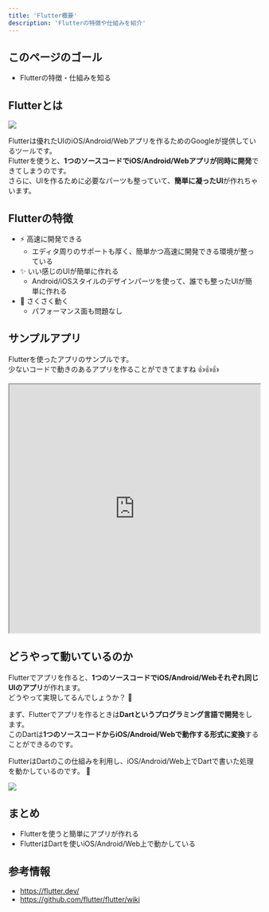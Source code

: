 ```yaml
---
title: 'Flutter概要'
description: 'Flutterの特徴や仕組みを紹介'
---
```


## このページのゴール
- Flutterの特徴・仕組みを知る


## Flutterとは

![](/logo_lockup_flutter_horizontal.svg)

Flutterは優れたUIのiOS/Android/Webアプリを作るためのGoogleが提供しているツールです。  
Flutterを使うと、**1つのソースコードでiOS/Android/Webアプリが同時に開発**できてしまうのです。  
さらに、UIを作るために必要なパーツも整っていて、**簡単に凝ったUI**が作れちゃいます。  


## Flutterの特徴

- ⚡️ 高速に開発できる
    - エディタ周りのサポートも厚く、簡単かつ高速に開発できる環境が整っている
- ✨ いい感じのUIが簡単に作れる
    - Android/iOSスタイルのデザインパーツを使って、誰でも整ったUIが簡単に作れる
- 🚀 さくさく動く
    - パフォーマンス面も問題なし


## サンプルアプリ

Flutterを使ったアプリのサンプルです。  
少ないコードで動きのあるアプリを作ることができてますね 👍👍👍

<iframe
    width="100%"
    height="500px"
    src="https://dartpad.dev/embed-flutter.html?split=60&theme=light&run=true&id=b6409e10de32b280b8938aa75364fa7b">
</iframe>


## どうやって動いているのか
Flutterでアプリを作ると、**1つのソースコードでiOS/Android/Webそれぞれ同じUIのアプリ**が作れます。  
どうやって実現してるんでしょうか？ 🤔

まず、Flutterでアプリを作るときは**Dartというプログラミング言語で開発**をします。  
このDartは**1つのソースコードからiOS/Android/Webで動作する形式に変換**することができるのです。  

FlutterはDartのこの仕組みを利用し、iOS/Android/Web上でDartで書いた処理を動かしているのです。 👀

![](/flutter-how-it-works.svg)


## まとめ
- Flutterを使うと簡単にアプリが作れる
- FlutterはDartを使いiOS/Android/Web上で動かしている


## 参考情報
- https://flutter.dev/
- https://github.com/flutter/flutter/wiki